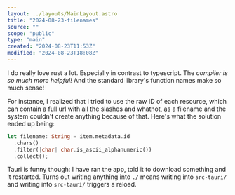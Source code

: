 ```yaml
---
layout: ../layouts/MainLayout.astro
title: "2024-08-23-filenames"
source: ""
scope: "public"
type: "main"
created: "2024-08-23T11:53Z"
modified: "2024-08-23T18:08Z"
---
```


I do really love rust a lot. Especially in contrast to typescript. The *compiler is so much more helpful!* And the standard library's function names make so much sense!

For instance, I realized that I tried to use the raw ID of each resource, which can contain a full url with all the slashes and whatnot, as a filename and the system couldn't create anything because of that. Here's what the solution ended up being:
```rust
let filename: String = item.metadata.id
  .chars()
  .filter(|char| char.is_ascii_alphanumeric())
  .collect();
```

Tauri is funny though: I have ran the app, told it to download something and it restarted. Turns out writing anything into `./` means writing into `src-tauri/` and writing into `src-tauri/` triggers a reload.